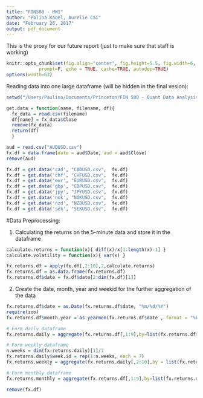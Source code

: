 ```yaml
---
title: "FIN580 - HW1"
author: "Polina Kanel, Aurelie Cai"
date: "February 26, 2017"
output: pdf_document
---
```


This is the proxy for our future report (just to make sure that staff is working)


```r
knitr::opts_chunk$set(fig.align="center", fig.height=5.5, fig.width=6, collapse=T, comment=NA, 
            prompt=F, echo = TRUE, cache=TRUE, autodep=TRUE)
options(width=63)
```


Reading data into one large dataframe (will be hidden in the final vesion):

```r
setwd("/Users/Paulina/Documents/Princeton/FIN 580 - Quant Data Analysis in Finance/HWs/HW1")

get.data = function(name, filename, df){
  fx_data = read.csv(filename)
  df[name] = fx_data$Close
  remove(fx_data)
  return(df)
  }

aud = read.csv("AUDUSD.csv")
fx.df = data.frame(date = aud$Date, aud = aud$Close)
remove(aud)

fx.df = get.data('cad', "CADUSD.csv",  fx.df)
fx.df = get.data('chf', "CHFUSD.csv",  fx.df)
fx.df = get.data('eur', "EURUSD.csv",  fx.df)
fx.df = get.data('gbp', "GBPUSD.csv",  fx.df)
fx.df = get.data('jpy', "JPYUSD.csv",  fx.df)
fx.df = get.data('nok', "NOKUSD.csv",  fx.df)
fx.df = get.data('nzd', "NZDUSD.csv",  fx.df)
fx.df = get.data('sek', "SEKUSD.csv",  fx.df)

```


#Data Preprocessing:

1. Calculating the returns on the 5-minute data and store it in the dataframe

```r
calculate.returns = function(x){ diff(x)/x[1:length(x)-1] }
calculate.volatility = function(x){ var(x) }

fx.returns.df = apply(fx.df[,2:10],2,calculate.returns)
fx.returns.df = as.data.frame(fx.returns.df)
fx.returns.df$date = fx.df$date[2:dim(fx.df)[1]]
```

2. Create the date, month, year and weekid for the further aggregation of the data

```r
fx.returns.df$date = as.Date(fx.returns.df$date, "%m/%d/%Y")
require(zoo)
fx.returns.df$month.year = as.yearmon(fx.returns.df$date , format = "%b/%Y")

# Form daily dataframe
fx.returns.daily = aggregate(fx.returns.df[,1:9],by=list(fx.returns.df$date), function(x){ sqrt(var(x)*288) })

# Form weekly dataframe
n.weeks = dim(fx.returns.daily)[1]/7
fx.returns.daily$week.id = rep(1:n.weeks, each = 7)
fx.returns.weekly = aggregate(fx.returns.daily[,2:10],by = list(fx.returns.daily$week.id), function(x){ sqrt(var(x)*52) })

# Form monthly dataframe
fx.returns.monthly = aggregate(fx.returns.df[,1:9],by=list(fx.returns.df$month.year), function(x){ sqrt(var(x)*12) })

remove(fx.df)

```


